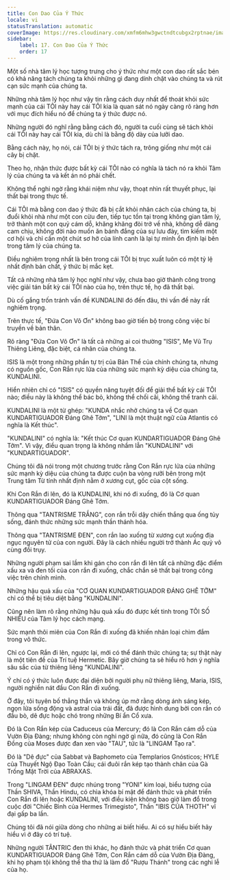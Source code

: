 ```yaml
---
title: Con Dao Của Ý Thức
locale: vi
statusTranslation: automatic
coverImage: https://res.cloudinary.com/xmfm6mhw3gwctndtcubgx2rptnae/image/upload/v1741354419/small_cover_la_gran_rebelion_28716e29d2.webp
sidebar:
    label: 17. Con Dao Của Ý Thức
    order: 17
---
```

Một số nhà tâm lý học tượng trưng cho ý thức như một con dao rất sắc bén có khả năng tách chúng ta khỏi những gì đang dính chặt vào chúng ta và rút cạn sức mạnh của chúng ta.

Những nhà tâm lý học như vậy tin rằng cách duy nhất để thoát khỏi sức mạnh của cái TÔI này hay cái TÔI kia là quan sát nó ngày càng rõ ràng hơn với mục đích hiểu nó để chúng ta ý thức được nó.

Những người đó nghĩ rằng bằng cách đó, người ta cuối cùng sẽ tách khỏi cái TÔI này hay cái TÔI kia, dù chỉ là bằng độ dày của lưỡi dao.

Bằng cách này, họ nói, cái TÔI bị ý thức tách ra, trông giống như một cái cây bị chặt.

Theo họ, nhận thức được bất kỳ cái TÔI nào có nghĩa là tách nó ra khỏi Tâm lý của chúng ta và kết án nó phải chết.

Không thể nghi ngờ rằng khái niệm như vậy, thoạt nhìn rất thuyết phục, lại thất bại trong thực tế.

Cái TÔI mà bằng con dao ý thức đã bị cắt khỏi nhân cách của chúng ta, bị đuổi khỏi nhà như một con cừu đen, tiếp tục tồn tại trong không gian tâm lý, trở thành một con quỷ cám dỗ, khăng khăng đòi trở về nhà, không dễ dàng cam chịu, không đời nào muốn ăn bánh đắng của sự lưu đày, tìm kiếm một cơ hội và chỉ cần một chút sơ hở của lính canh là lại tự mình ổn định lại bên trong tâm lý của chúng ta.

Điều nghiêm trọng nhất là bên trong cái TÔI bị trục xuất luôn có một tỷ lệ nhất định bản chất, ý thức bị mắc kẹt.

Tất cả những nhà tâm lý học nghĩ như vậy, chưa bao giờ thành công trong việc giải tán bất kỳ cái TÔI nào của họ, trên thực tế, họ đã thất bại.

Dù cố gắng trốn tránh vấn đề KUNDALINI đó đến đâu, thì vấn đề này rất nghiêm trọng.

Trên thực tế, "Đứa Con Vô Ơn" không bao giờ tiến bộ trong công việc bí truyền về bản thân.

Rõ ràng "Đứa Con Vô Ơn" là tất cả những ai coi thường "ISIS", Mẹ Vũ Trụ Thiêng Liêng, đặc biệt, cá nhân của chúng ta.

ISIS là một trong những phần tự trị của Bản Thể của chính chúng ta, nhưng có nguồn gốc, Con Rắn rực lửa của những sức mạnh kỳ diệu của chúng ta, KUNDALINI.

Hiển nhiên chỉ có "ISIS" có quyền năng tuyệt đối để giải thể bất kỳ cái TÔI nào; điều này là không thể bác bỏ, không thể chối cãi, không thể tranh cãi.

KUNDALINI là một từ ghép: "KUNDA nhắc nhở chúng ta về Cơ quan KUNDARTIGUADOR Đáng Ghê Tởm", "LINI là một thuật ngữ của Atlantis có nghĩa là Kết thúc".

"KUNDALINI" có nghĩa là: "Kết thúc Cơ quan KUNDARTIGUADOR Đáng Ghê Tởm". Vì vậy, điều quan trọng là không nhầm lẫn "KUNDALINI" với "KUNDARTIGUADOR".

Chúng tôi đã nói trong một chương trước rằng Con Rắn rực lửa của những sức mạnh kỳ diệu của chúng ta được cuộn ba vòng rưỡi bên trong một Trung tâm Từ tính nhất định nằm ở xương cụt, gốc của cột sống.

Khi Con Rắn đi lên, đó là KUNDALINI, khi nó đi xuống, đó là Cơ quan KUNDARTIGUADOR Đáng Ghê Tởm.

Thông qua "TANTRISME TRẮNG", con rắn trỗi dậy chiến thắng qua ống tủy sống, đánh thức những sức mạnh thần thánh hóa.

Thông qua "TANTRISME ĐEN", con rắn lao xuống từ xương cụt xuống địa ngục nguyên tử của con người. Đây là cách nhiều người trở thành Ác quỷ vô cùng đồi trụy.

Những người phạm sai lầm khi gán cho con rắn đi lên tất cả những đặc điểm xấu xa và đen tối của con rắn đi xuống, chắc chắn sẽ thất bại trong công việc trên chính mình.

Những hậu quả xấu của "CƠ QUAN KUNDARTIGUADOR ĐÁNG GHÊ TỞM" chỉ có thể bị tiêu diệt bằng "KUNDALINI".

Cũng nên làm rõ rằng những hậu quả xấu đó được kết tinh trong TÔI SỐ NHIỀU của Tâm lý học cách mạng.

Sức mạnh thôi miên của Con Rắn đi xuống đã khiến nhân loại chìm đắm trong vô thức.

Chỉ có Con Rắn đi lên, ngược lại, mới có thể đánh thức chúng ta; sự thật này là một tiên đề của Trí tuệ Hermetic. Bây giờ chúng ta sẽ hiểu rõ hơn ý nghĩa sâu sắc của từ thiêng liêng "KUNDALINI".

Ý chí có ý thức luôn được đại diện bởi người phụ nữ thiêng liêng, Maria, ISIS, người nghiền nát đầu Con Rắn đi xuống.

Ở đây, tôi tuyên bố thẳng thắn và không úp mở rằng dòng ánh sáng kép, ngọn lửa sống động và astral của trái đất, đã được hình dung bởi con rắn có đầu bò, dê đực hoặc chó trong những Bí ẩn Cổ xưa.

Đó là Con Rắn kép của Caduceus của Mercury; đó là Con Rắn cám dỗ của Vườn Địa Đàng; nhưng không còn nghi ngờ gì nữa, đó cũng là Con Rắn Đồng của Moses được đan xen vào "TAU", tức là "LINGAM Tạo ra".

Đó là "Dê đực" của Sabbat và Baphometo của Templarios Gnósticos; HYLE của Thuyết Ngộ Đạo Toàn Cầu; cái đuôi rắn kép tạo thành chân của Gà Trống Mặt Trời của ABRAXAS.

Trong "LINGAM ĐEN" được nhúng trong "YONI" kim loại, biểu tượng của Thần SHIVA, Thần Hindu, có chìa khóa bí mật để đánh thức và phát triển Con Rắn đi lên hoặc KUNDALINI, với điều kiện không bao giờ làm đổ trong cuộc đời "Chiếc Bình của Hermes Trimegisto", Thần "IBIS CỦA THOTH" vĩ đại gấp ba lần.

Chúng tôi đã nói giữa dòng cho những ai biết hiểu. Ai có sự hiểu biết hãy hiểu vì ở đây có trí tuệ.

Những người TÂNTRIC đen thì khác, họ đánh thức và phát triển Cơ quan KUNDARTIGUADOR Đáng Ghê Tởm, Con Rắn cám dỗ của Vườn Địa Đàng, khi họ phạm tội không thể tha thứ là làm đổ "Rượu Thánh" trong các nghi lễ của họ.


